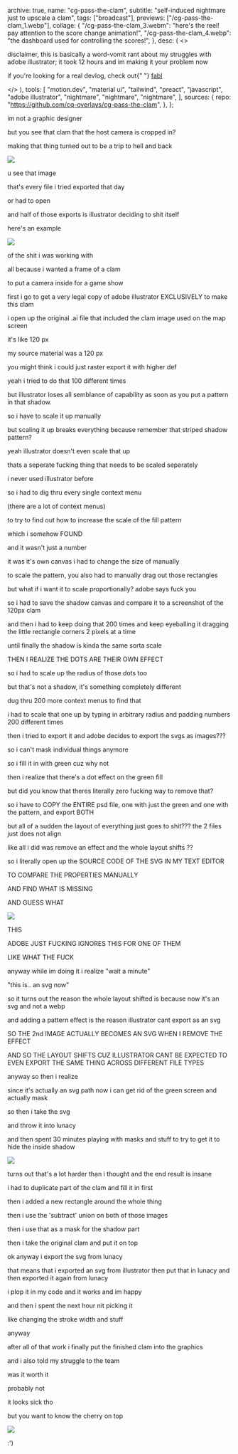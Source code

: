   archive: true,
  name: "cg-pass-the-clam",
  subtitle: "self-induced nightmare just to upscale a clam",
  tags: ["broadcast"],
  previews: ["/cg-pass-the-clam_1.webp"],
  collage: {
    "/cg-pass-the-clam_3.webm":
      "here's the reel! pay attention to the score change animation!",
    "/cg-pass-the-clam_4.webp":
      "the dashboard used for controlling the scores!",
  },
  desc: (
    <>
      <p>
        disclaimer, this is basically a word-vomit rant about my struggles with
        adobe illustrator; it took 12 hours and im making it your problem now
      </p>
      <p>
        if you're looking for a real devlog, check out{" "}
        <a class="font-mono font-semibold text-slate-50" href="/?work=fabl">
          fabl
        </a>
      </p>
    </>
  ),
  tools: [
    "motion.dev",
    "material ui",
    "tailwind",
    "preact",
    "javascript",
    "adobe illustrator",
    "nightmare",
    "nightmare",
    "nightmare",
  ],
  sources: {
    repo: "https://github.com/cq-overlays/cg-pass-the-clam",
  },
};

im not a graphic designer

but you see that clam that the host camera is cropped in?

making that thing turned out to be a trip to hell and back

![](/cg-pass-the-clam_5.webp)

u see that image

that's every file i tried exported that day

or had to open

and half of those exports is illustrator deciding to shit itself

here's an example

![](cg-pass-the-clam_8.webp)

of the shit i was working with

all because i wanted a frame of a clam

to put a camera inside for a game show

first i go to get a very legal copy of adobe illustrator EXCLUSIVELY to make this clam

i open up the original .ai file that included the clam image used on the map screen

it's like 120 px

my source material was a 120 px

you might think i could just raster export it with higher def

yeah i tried to do that 100 different times

but illustrator loses all semblance of capability as soon as you put a pattern in that shadow.

so i have to scale it up manually

but scaling it up breaks everything because remember that striped shadow pattern?

yeah illustrator doesn't even scale that up

thats a seperate fucking thing that needs to be scaled seperately

i never used illustrator before

so i had to dig thru every single context menu

(there are a lot of context menus)

to try to find out how to increase the scale of the fill pattern

which i somehow FOUND

and it wasn't just a number

it was it's own canvas i had to change the size of manually

to scale the pattern, you also had to manually drag out those rectangles

but what if i want it to scale proportionally? adobe says fuck you

so i had to save the shadow canvas and compare it to a screenshot of the 120px clam

and then i had to keep doing that 200 times and keep eyeballing it dragging the little rectangle corners 2 pixels at a time

until finally the shadow is kinda the same sorta scale

THEN I REALIZE THE DOTS ARE THEIR OWN EFFECT

so i had to scale up the radius of those dots too

but that's not a shadow, it's something completely different

dug thru 200 more context menus to find that

i had to scale that one up by typing in arbitrary radius and padding numbers 200 different times

then i tried to export it and adobe decides to export the svgs as images???

so i can't mask individual things anymore

so i fill it in with green cuz why not

then i realize that there's a dot effect on the green fill

but did you know that theres literally zero fucking way to remove that?

so i have to COPY the ENTIRE psd file, one with just the green and one with the pattern, and export BOTH

but all of a sudden the layout of everything just goes to shit??? the 2 files just does not align

like all i did was remove an effect and the whole layout shifts ??

so i literally open up the SOURCE CODE OF THE SVG IN MY TEXT EDITOR

TO COMPARE THE PROPERTIES MANUALLY

AND FIND WHAT IS MISSING

AND GUESS WHAT

![](cg-pass-the-clam_6.webp)

THIS

ADOBE JUST FUCKING IGNORES THIS FOR ONE OF THEM

LIKE WHAT THE FUCK

anyway while im doing it i realize "wait a minute"

"this is.. an svg now"

so it turns out the reason the whole layout shifted is because now it's an svg and not a webp

and adding a pattern effect is the reason illustrator cant export as an svg

SO THE 2nd IMAGE ACTUALLY BECOMES AN SVG WHEN I REMOVE THE EFFECT

AND SO THE LAYOUT SHIFTS CUZ ILLUSTRATOR CANT BE EXPECTED TO EVEN EXPORT THE SAME THING ACROSS DIFFERENT FILE TYPES

anyway so then i realize

since it's actually an svg path now i can get rid of the green screen and actually mask

so then i take the svg

and throw it into lunacy

and then spent 30 minutes playing with masks and stuff to try to get it to hide the inside shadow

![](cg-pass-the-clam_7.webp)

turns out that's a lot harder than i thought and the end result is insane

i had to duplicate part of the clam and fill it in first

then i added a new rectangle around the whole thing

then i use the 'subtract' union on both of those images

then i use that as a mask for the shadow part

then i take the original clam and put it on top

ok anyway i export the svg from lunacy

that means that i exported an svg from illustrator then put that in lunacy and then exported it again from lunacy

i plop it in my code and it works and im happy

and then i spent the next hour nit picking it

like changing the stroke width and stuff

anyway

after all of that work i finally put the finished clam into the graphics

and i also told my struggle to the team

was it worth it

probably not

it looks sick tho

but you want to know the cherry on top

![](cg-pass-the-clam_9.webp)

:')

